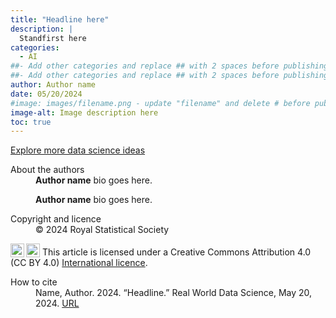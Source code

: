 ```yaml
---
title: "Headline here"
description: |
  Standfirst here 
categories: 
  - AI
##- Add other categories and replace ## with 2 spaces before publishing
##- Add other categories and replace ## with 2 spaces before publishing
author: Author name
date: 05/20/2024
#image: images/filename.png - update "filename" and delete # before publishing
image-alt: Image description here
toc: true
---
```


<!-- article text to go here -->

::: article-btn
[Explore more data science ideas](/ideas/index.qmd)
:::

::: further-info
::: grid
::: {.g-col-12 .g-col-md-12}
About the authors
: **Author name** bio goes here.

: **Author name** bio goes here.
:::

::: {.g-col-12 .g-col-md-6}
<!-- copyright goes to the author, or to Royal Statistical Society if written by staff -->
Copyright and licence
:   © 2024 Royal Statistical Society

<!-- confirm licence terms with contributor before publishing - must be Creative Commons licence, but different types of CC licences might be preferred -->
<a href="http://creativecommons.org/licenses/by/4.0/?ref=chooser-v1" target="_blank" rel="license noopener noreferrer" style="display:inline-block;"> <img src="https://mirrors.creativecommons.org/presskit/icons/cc.svg?ref=chooser-v1" style="height:22px!important;vertical-align:text-bottom;"/><img src="https://mirrors.creativecommons.org/presskit/icons/by.svg?ref=chooser-v1" style="height:22px!important;margin-left:3px;vertical-align:text-bottom;"/></a> This article is licensed under a Creative Commons Attribution 4.0 (CC BY 4.0) <a href="http://creativecommons.org/licenses/by/4.0/?ref=chooser-v1" target="_blank" rel="license noopener noreferrer" style="display:inline-block;"> International licence</a>. <!-- Add thumbnail image credit and any licence terms here -->
  
:::
::: {.g-col-12 .g-col-md-6}
How to cite
:   Name, Author. 2024. "Headline." Real World Data Science, May 20, 2024. [URL](https://realworlddatascience.net/ideas/posts/2024/05/20/ai-series-6.html)
:::
:::
:::

<!-- Make sure to update main site homepage (index.qmd) before publishing. See README for details. -->